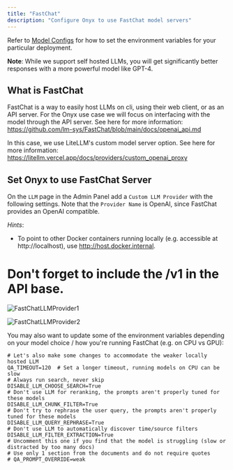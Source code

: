 ```yaml
---
title: "FastChat"
description: "Configure Onyx to use FastChat model servers"
---
```


Refer to [Model Configs](https://docs.onyx.app/gen_ai_configs/overview#model-configs)
for how to set the environment variables for your particular deployment.

**Note**: While we support self hosted LLMs,
you will get significantly better responses with a more powerful model like GPT-4.

## What is FastChat

FastChat is a way to easily host LLMs on cli, using their web client, or as an API server.
For the Onyx use case we will focus on interfacing with the model through the API server. See here for more information:
https://github.com/lm-sys/FastChat/blob/main/docs/openai_api.md

In this case, we use LiteLLM's custom model server option. See here for more information:
https://litellm.vercel.app/docs/providers/custom_openai_proxy

## Set Onyx to use FastChat Server

On the `LLM` page in the Admin Panel add a `Custom LLM Provider` with the following settings.
Note that the `Provider Name` is OpenAI, since FastChat provides an OpenAI compatible.

_Hints_:

- To point to other Docker containers running locally (e.g. accessible at http://localhost),
  use http://host.docker.internal.

# Don't forget to include the /v1 in the API base.

![FastChatLLMProvider1](/archive/images/gen_ai/FastChatLLMProvider1.png)

![FastChatLLMProvider2](/archive/images/gen_ai/FastChatLLMProvider2.png)

You may also want to update some of the environment variables depending on your model choice / how you're running
FastChat (e.g. on CPU vs GPU):

```
# Let's also make some changes to accommodate the weaker locally hosted LLM
QA_TIMEOUT=120  # Set a longer timeout, running models on CPU can be slow
# Always run search, never skip
DISABLE_LLM_CHOOSE_SEARCH=True
# Don't use LLM for reranking, the prompts aren't properly tuned for these models
DISABLE_LLM_CHUNK_FILTER=True
# Don't try to rephrase the user query, the prompts aren't properly tuned for these models
DISABLE_LLM_QUERY_REPHRASE=True
# Don't use LLM to automatically discover time/source filters
DISABLE_LLM_FILTER_EXTRACTION=True
# Uncomment this one if you find that the model is struggling (slow or distracted by too many docs)
# Use only 1 section from the documents and do not require quotes
# QA_PROMPT_OVERRIDE=weak
```
